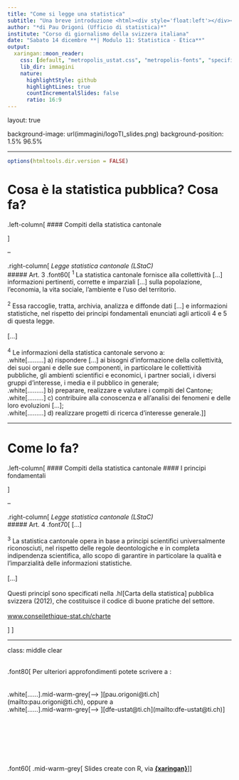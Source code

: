 ---
title: "Come si legge una statistica"
subtitle: "Una breve introduzione <html><div style='float:left'></div><hr color='#0070C0' size=2px></html>" 
author: "*di Pau Origoni (Ufficio di statistica)*"
institute: "Corso di giornalismo della svizzera italiana"
date: "Sabato 14 dicembre **| Modulo 11: Statistica - Etica**"
output:
  xaringan::moon_reader:
    css: [default, "metropolis_ustat.css", "metropolis-fonts", "specifici.css"]
    lib_dir: immagini
    nature:
      highlightStyle: github
      highlightLines: true
      countIncrementalSlides: false
      ratio: 16:9
---

layout: true

background-image: url(immagini/logoTI_slides.png)
background-position: 1.5% 96.5%

---

```{r setup, include=FALSE}

options(htmltools.dir.version = FALSE)

```


# Cosa è la statistica pubblica? Cosa fa?

.left-column[
#### Compiti della statistica cantonale

]

--

.right-column[
*Legge statistica cantonale (LStaC)*  
##### Art. 3
.font60[
<sup>1</sup> La statistica cantonale fornisce alla collettività […] informazioni pertinenti, corrette e imparziali […] sulla popolazione, l’economia, la vita sociale, l’ambiente e l’uso del territorio.  
<br>
<sup>2</sup> Essa raccoglie, tratta, archivia, analizza e diffonde dati […] e informazioni statistiche, nel rispetto dei principi fondamentali enunciati agli articoli 4 e 5 di questa legge.  
<br>
[…]  
<br>
<sup>4</sup> Le informazioni della statistica cantonale servono a:  
  .white[.........]
    a) rispondere […] ai bisogni d’informazione della collettività, dei suoi organi e delle sue componenti, in particolare le collettività pubbliche, gli ambienti scientifici e economici, i partner sociali, i diversi gruppi d’interesse, i media e il pubblico in generale;  
  .white[.........]
    b) preparare, realizzare e valutare i compiti del Cantone;  
  .white[.........]
    c) contribuire alla conoscenza e all’analisi dei fenomeni e delle loro evoluzioni […];  
  .white[.........]
    d) realizzare progetti di ricerca d’interesse generale.
]
]

---

# Come lo fa?

.left-column[
#### Compiti della statistica cantonale 
#### I principi fondamentali

]

--

.right-column[
*Legge statistica cantonale (LStaC)*  
##### Art. 4
.font70[
[…]  
<br>
<sup>3</sup> La statistica cantonale opera in base a principi scientifici universalmente riconosciuti, nel rispetto delle regole deontologiche e in completa indipendenza scientifica, allo scopo di garantire in particolare la qualità e l’imparzialità delle informazioni statistiche.  
<br> 
[…]  
<br>
Questi principî sono specificati nella .hl[Carta della statistica] pubblica svizzera (2012), che costituisce il codice di buone pratiche del settore.  
<br>
[www.conseilethique-stat.ch/charte](http://www.conseilethique-stat.ch/charte/)

]
]

---
class: middle clear


<br>
.font80[
Per ulteriori approfondimenti potete scrivere a :  
<br>  
.white[......].mid-warm-grey[--> ][pau.origoni@ti.ch](mailto:pau.origoni@ti.ch), oppure a  
.white[......].mid-warm-grey[--> ][dfe-ustat@ti.ch](mailto:dfe-ustat@ti.ch)
]

<br>  
<br>  
<br>  
.font60[
.mid-warm-grey[
Slides create con R, via [**{xaringan}**](https://github.com/yihui/xaringan)
]
]
